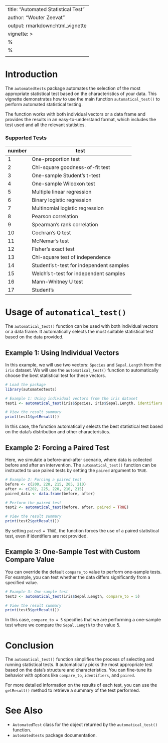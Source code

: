 
---
title: "Automated Statistical Test"
author: "Wouter Zeevat"
output: rmarkdown::html_vignette
vignette: >
  %\VignetteIndexEntry{Automated Statistical Test}
  %\VignetteEngine{knitr::rmarkdown}
  \usepackage{graphicx}
---

# Introduction

The `automatedtests` package automates the selection of the most appropriate statistical test based on the characteristics of your data. This vignette demonstrates how to use the main function `automatical_test()` to perform automated statistical testing.

The function works with both individual vectors or a data frame and provides the results in an easy-to-understand format, which includes the test used and all the relevant statistics.

### Supported Tests
| number     | test |
|--------------|-------------|
| 1 | One-proportion test
| 2 | Chi-square goodness-of-fit test
| 3 | One-sample Student's t-test
| 4 | One-sample Wilcoxon test
| 5 | Multiple linear regression
| 6 | Binary logistic regression
| 7 | Multinomial logistic regression
| 8 | Pearson correlation
| 9 | Spearman's rank correlation
| 10 | Cochran's Q test
| 11 | McNemar's test
| 12 | Fisher's exact test
| 13 | Chi-square test of independence
| 14 | Student's t-test for independent samples
| 15 | Welch's t-test for independent samples
| 16 | Mann-Whitney U test
| 17 | Student's

# Usage of `automatical_test()`

The `automatical_test()` function can be used with both individual vectors or a data frame. It automatically selects the most suitable statistical test based on the data provided.

## Example 1: Using Individual Vectors

In this example, we will use two vectors: `Species` and `Sepal.Length` from the `iris` dataset. We will use the `automatical_test()` function to automatically choose the best statistical test for these vectors.

```r
# Load the package
library(automatedtests)

# Example 1: Using individual vectors from the iris dataset
test1 <- automatical_test(iris$Species, iris$Sepal.Length, identifiers = FALSE)

# View the result summary
print(test1$getResult())
```

In this case, the function automatically selects the best statistical test based on the data's distribution and other characteristics.

## Example 2: Forcing a Paired Test

Here, we simulate a before-and-after scenario, where data is collected before and after an intervention. The `automatical_test()` function can be instructed to use paired tests by setting the `paired` argument to `TRUE`.

```r
# Example 2: Forcing a paired test
before <- c(200, 220, 215, 205, 210)
after <- c(202, 225, 220, 210, 215)
paired_data <- data.frame(before, after)

# Perform the paired test
test2 <- automatical_test(before, after, paired = TRUE)

# View the result summary
print(test2$getResult())
```

By setting `paired = TRUE`, the function forces the use of a paired statistical test, even if identifiers are not provided.

## Example 3: One-Sample Test with Custom Compare Value

You can override the default `compare_to` value to perform one-sample tests. For example, you can test whether the data differs significantly from a specified value.

```r
# Example 3: One-sample test
test3 <- automatical_test(iris$Sepal.Length, compare_to = 5)

# View the result summary
print(test3$getResult())
```

In this case, `compare_to = 5` specifies that we are performing a one-sample test where we compare the `Sepal.Length` to the value 5.

# Conclusion

The `automatical_test()` function simplifies the process of selecting and running statistical tests. It automatically picks the most appropriate test based on the data's structure and characteristics. You can fine-tune its behavior with options like `compare_to`, `identifiers`, and `paired`.

For more detailed information on the results of each test, you can use the `getResult()` method to retrieve a summary of the test performed.

# See Also

- `AutomatedTest` class for the object returned by the `automatical_test()` function.
- `automatedtests` package documentation.

